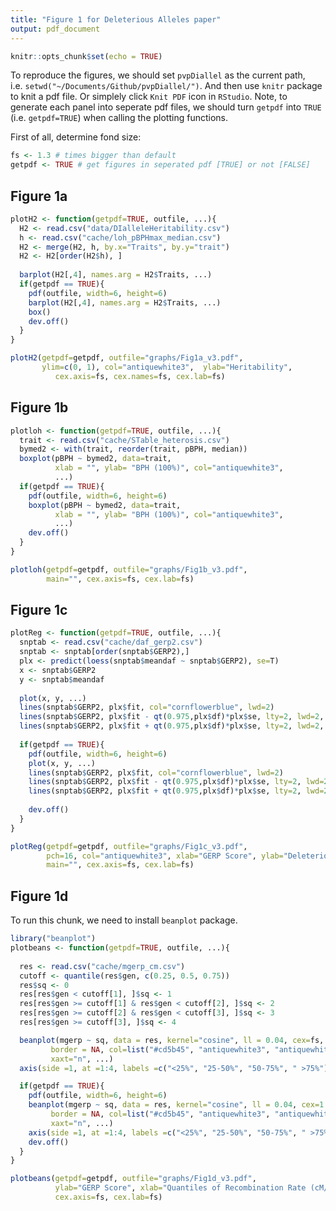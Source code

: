 ```yaml
---
title: "Figure 1 for Deleterious Alleles paper"
output: pdf_document
---
```


```r
knitr::opts_chunk$set(echo = TRUE)
```

To reproduce the figures, we should set `pvpDiallel` as the current path, i.e. `setwd("~/Documents/Github/pvpDiallel/")`. And then use `knitr` package to knit a pdf file. Or simplely click `Knit PDF` icon in `RStudio`. Note, to generate each panel into seperate pdf files, we should turn `getpdf` into `TRUE` (i.e. `getpdf=TRUE`) when calling the plotting functions.

First of all, determine fond size:
```r
fs <- 1.3 # times bigger than default
getpdf <- TRUE # get figures in seperated pdf [TRUE] or not [FALSE]
```

## Figure 1a

```r
plotH2 <- function(getpdf=TRUE, outfile, ...){
  H2 <- read.csv("data/DIalleleHeritability.csv")
  h <- read.csv("cache/loh_pBPHmax_median.csv")
  H2 <- merge(H2, h, by.x="Traits", by.y="trait")
  H2 <- H2[order(H2$h), ]
  
  barplot(H2[,4], names.arg = H2$Traits, ...)
  if(getpdf == TRUE){
    pdf(outfile, width=6, height=6)
    barplot(H2[,4], names.arg = H2$Traits, ...)
    box()
    dev.off()
  }
}

plotH2(getpdf=getpdf, outfile="graphs/Fig1a_v3.pdf",
       ylim=c(0, 1), col="antiquewhite3",  ylab="Heritability", 
          cex.axis=fs, cex.names=fs, cex.lab=fs)
```

## Figure 1b

```r
plotloh <- function(getpdf=TRUE, outfile, ...){
  trait <- read.csv("cache/STable_heterosis.csv")
  bymed2 <- with(trait, reorder(trait, pBPH, median))
  boxplot(pBPH ~ bymed2, data=trait,
          xlab = "", ylab= "BPH (100%)", col="antiquewhite3", 
          ...)
  if(getpdf == TRUE){
    pdf(outfile, width=6, height=6)
    boxplot(pBPH ~ bymed2, data=trait,
          xlab = "", ylab= "BPH (100%)", col="antiquewhite3", 
          ...)
    dev.off()
  }
}

plotloh(getpdf=getpdf, outfile="graphs/Fig1b_v3.pdf",
        main="", cex.axis=fs, cex.lab=fs)
```

## Figure 1c

```r
plotReg <- function(getpdf=TRUE, outfile, ...){
  snptab <- read.csv("cache/daf_gerp2.csv")
  snptab <- snptab[order(snptab$GERP2),]
  plx <- predict(loess(snptab$meandaf ~ snptab$GERP2), se=T)
  x <- snptab$GERP2
  y <- snptab$meandaf
 
  plot(x, y, ...)
  lines(snptab$GERP2, plx$fit, col="cornflowerblue", lwd=2)
  lines(snptab$GERP2, plx$fit - qt(0.975,plx$df)*plx$se, lty=2, lwd=2, col="black")
  lines(snptab$GERP2, plx$fit + qt(0.975,plx$df)*plx$se, lty=2, lwd=2, col="black")
  
  if(getpdf == TRUE){
    pdf(outfile, width=6, height=6)
    plot(x, y, ...)
    lines(snptab$GERP2, plx$fit, col="cornflowerblue", lwd=2)
    lines(snptab$GERP2, plx$fit - qt(0.975,plx$df)*plx$se, lty=2, lwd=2, col="black")
    lines(snptab$GERP2, plx$fit + qt(0.975,plx$df)*plx$se, lty=2, lwd=2, col="black")
  
    dev.off()
  }
}

plotReg(getpdf=getpdf, outfile="graphs/Fig1c_v3.pdf",
        pch=16, col="antiquewhite3", xlab="GERP Score", ylab="Deleterious Allele Frequency", 
        main="", cex.axis=fs, cex.lab=fs)
```

## Figure 1d

To run this chunk, we need to install `beanplot` package.

```r
library("beanplot")
plotbeans <- function(getpdf=TRUE, outfile, ...){
  
  res <- read.csv("cache/mgerp_cm.csv")
  cutoff <- quantile(res$gen, c(0.25, 0.5, 0.75))
  res$sq <- 0
  res[res$gen < cutoff[1], ]$sq <- 1
  res[res$gen >= cutoff[1] & res$gen < cutoff[2], ]$sq <- 2
  res[res$gen >= cutoff[2] & res$gen < cutoff[3], ]$sq <- 3
  res[res$gen >= cutoff[3], ]$sq <- 4

  beanplot(mgerp ~ sq, data = res, kernel="cosine", ll = 0.04, cex=fs, side = "no", cut=10, ylim=c(0.5, 1.5),
         border = NA, col=list("#cd5b45", "antiquewhite3", "antiquewhite3", "antiquewhite3"), 
         xaxt="n", ...)
  axis(side =1, at =1:4, labels =c("<25%", "25-50%", "50-75%", " >75%"), cex.axis=fs)

  if(getpdf == TRUE){
    pdf(outfile, width=6, height=6)
    beanplot(mgerp ~ sq, data = res, kernel="cosine", ll = 0.04, cex=1.5, side = "no", cut=10, ylim=c(0.5, 1.5),
         border = NA, col=list("#cd5b45", "antiquewhite3", "antiquewhite3", "antiquewhite3"), 
         xaxt="n", ...)
    axis(side =1, at =1:4, labels =c("<25%", "25-50%", "50-75%", " >75%"), cex.axis=1.3)
    dev.off()
  }
}

plotbeans(getpdf=getpdf, outfile="graphs/Fig1d_v3.pdf",
          ylab="GERP Score", xlab="Quantiles of Recombination Rate (cM/Mb)",
          cex.axis=fs, cex.lab=fs)
```

